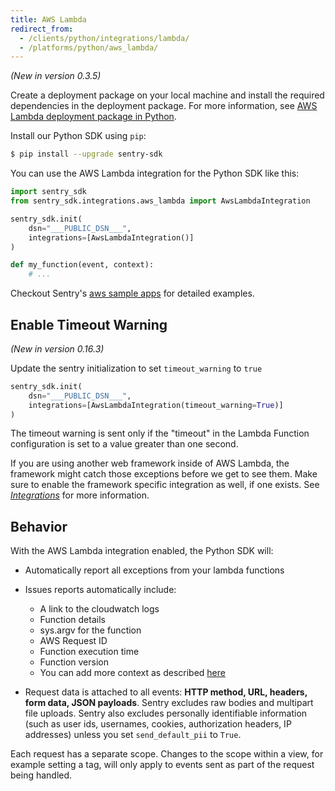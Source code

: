 ```yaml
---
title: AWS Lambda
redirect_from:
  - /clients/python/integrations/lambda/
  - /platforms/python/aws_lambda/
---
```


_(New in version 0.3.5)_

Create a deployment package on your local machine and install the required dependencies in the deployment package.
For more information, see [AWS Lambda deployment package in Python](https://docs.aws.amazon.com/lambda/latest/dg/python-package.html).

Install our Python SDK using `pip`:

```bash
$ pip install --upgrade sentry-sdk
```

You can use the AWS Lambda integration for the Python SDK like this:

```python
import sentry_sdk
from sentry_sdk.integrations.aws_lambda import AwsLambdaIntegration

sentry_sdk.init(
    dsn="___PUBLIC_DSN___",
    integrations=[AwsLambdaIntegration()]
)

def my_function(event, context):
    # ...
```

Checkout Sentry's [aws sample apps](https://github.com/getsentry/examples/tree/master/aws-lambda/python) for detailed examples.

## Enable Timeout Warning

_(New in version 0.16.3)_

Update the sentry initialization to set `timeout_warning` to `true`

```python
sentry_sdk.init(
    dsn="___PUBLIC_DSN___",
    integrations=[AwsLambdaIntegration(timeout_warning=True)]
)
```

The timeout warning is sent only if the "timeout" in the Lambda Function configuration is set to a value greater than one second.

<Alert level="info" title="Note"><markdown>

If you are using another web framework inside of AWS Lambda, the framework might catch those exceptions before we get to see them. Make sure to enable the framework specific integration as well, if one exists. See [_Integrations_](/platforms/python/#integrations) for more information.

</markdown></Alert>

<!-- TODO-ADD-VERIFICATION-EXAMPLE -->

## Behavior

With the AWS Lambda integration enabled, the Python SDK will:

- Automatically report all exceptions from your lambda functions
- Issues reports automatically include:

  - A link to the cloudwatch logs
  - Function details
  - sys.argv for the function
  - AWS Request ID
  - Function execution time
  - Function version
  - You can add more context as described [here](/platforms/python#setting-context)

- Request data is attached to all events: **HTTP method, URL, headers, form data, JSON payloads**. Sentry excludes raw bodies and multipart file uploads. Sentry also excludes personally identifiable information (such as user ids, usernames, cookies, authorization headers, IP addresses) unless you set `send_default_pii` to `True`.

Each request has a separate scope. Changes to the scope within a view, for example setting a tag, will only apply to events sent as part of the request being handled.
